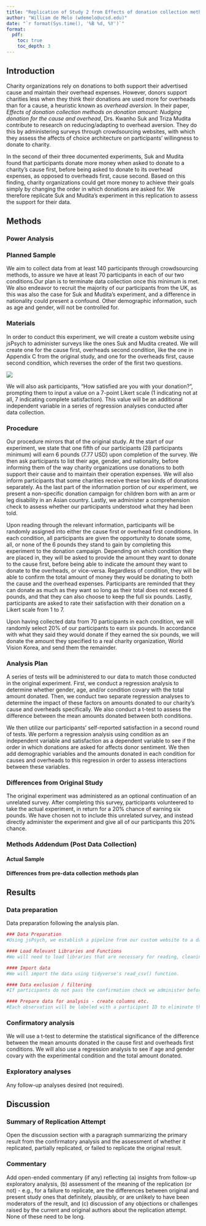 ```yaml
---
title: "Replication of Study 2 from Effects of donation collection methods on donation amount: Nudging donation for the cause and overhead by Suk & Mudita (2022, Psychology & Marketing)"
author: "William de Melo (wdemelo@ucsd.edu)"
date: "`r format(Sys.time(), '%B %d, %Y')`"
format:
  pdf:
    toc: true
    toc_depth: 3
---
```


## Introduction

Charity organizations rely on donations to both support their advertised cause and maintain their overhead expenses. However, donors support charities less when they think their donations are used more for overheads than for a cause, a heuristic known as *overhead aversion.* In their paper, *Effects of donation collection methods on donation amount: Nudging donation for the cause and overhead*, Drs. Kwanho Suk and Triza Mudita contribute to research on reducing/adapting to overhead aversion. They do this by administering surveys through crowdsourcing websites, with which they assess the affects of choice architecture on participants' willingness to donate to charity.

In the second of their three documented experiments, Suk and Mudita found that participants donate more money when asked to donate to a charity's cause first, before being asked to donate to its overhead expenses, as opposed to overheads first, cause second. Based on this finding, charity organizations could get more money to achieve their goals simply by changing the order in which donations are asked for. We therefore replicate Suk and Mudita's experiment in this replication to assess the support for their data.

## Methods

### Power Analysis

### Planned Sample

We aim to collect data from at least 140 participants through crowdsourcing methods, to assure we have at least 70 participants in each of our two conditions.Our plan is to terminate data collection once this minimum is met. We also endeavor to recruit the majority of our participants from the UK, as this was also the case for Suk and Mudita's experiment, and a difference in nationality could present a confound. Other demographic information, such as age and gender, will not be controlled for.

### Materials

In order to conduct this experiment, we will create a custom website using jsPsych to administer surveys like the ones Suk and Mudita created. We will create one for the cause first, overheads second condition, like the one in Appendix C from the original study, and one for the overheads first, cause second condition, which reverses the order of the first two questions.

![](https://lh7-rt.googleusercontent.com/docsz/AD_4nXf0f_udSlrlCnD8TzGz2L37jSqEa6a2XW9RSR7JQrqxYNpfx76TIoZlJ_5Z8uwj27ZnpDnexH--LMSFL4_AW6gvwSdMjkbduvA2ACJtiNGNraWMj7HiPQ4zc8kXUnBC6afKLQe2LdYFHjJFLEzrs9viwMn6?key=UAqFrNjJSWeCghvO2yePUA)

We will also ask participants, "How satisfied are you with your donation?", prompting them to input a value on a 7-point Likert scale (1 indicating not at all, 7 indicating complete satisfaction). This value will be an additional independent variable in a series of regression analyses conducted after data collection.

### Procedure

Our procedure mirrors that of the original study. At the start of our experiment, we state that one fifth of our participants (28 participants minimum) will earn 6 pounds (7.77 USD) upon completion of the survey. We then ask participants to list their age, gender, and nationality, before informing them of the way charity organizations use donations to both support their cause and to maintain their operation expenses. We will also inform participants that some charities receive these two kinds of donations separately. As the last part of the information portion of our experiment, we present a non-specific donation campaign for children born with an arm or leg disability in an Asian country. Lastly, we administer a comprehension check to assess whether our participants understood what they had been told.

Upon reading through the relevant information, participants will be randomly assigned into either the cause first or overhead first conditions. In each condition, all participants are given the opportunity to donate some, all, or none of the 6 pounds they stand to gain by completing this experiment to the donation campaign. Depending on which condition they are placed in, they will be asked to provide the amount they want to donate to the cause first, before being able to indicate the amount they want to donate to the overheads, or vice-versa. Regardless of condition, they will be able to confirm the total amount of money they would be donating to both the cause and the overhead expenses. Participants are reminded that they can donate as much as they want so long as their total does not exceed 6 pounds, and that they can also choose to keep the full six pounds. Lastly, participants are asked to rate their satisfaction with their donation on a Likert scale from 1 to 7.

Upon having collected data from 70 participants in each condition, we will randomly select 20% of our participants to earn six pounds. In accordance with what they said they would donate if they earned the six pounds, we will donate the amount they specified to a real charity organization, World Vision Korea, and send them the remainder.

### Analysis Plan

A series of tests will be administered to our data to match those conducted in the original experiment. First, we conduct a regression analysis to determine whether gender, age, and/or condition covary with the total amount donated. Then, we conduct two separate regression analyses to determine the impact of these factors on amounts donated to our charity's cause and overheads specifically. We also conduct a t-test to assess the difference between the mean amounts donated between both conditions.

We then utilize our participants' self-reported satisfaction in a second round of tests. We perform a regression analysis using condition as an independent variable and satisfaction as a dependent variable to see if the order in which donations are asked for affects donor sentiment. We then add demographic variables and the amounts donated in each condition for causes and overheads to this regression in order to assess interactions between these variables.

### Differences from Original Study

The original experiment was administered as an optional continuation of an unrelated survey. After completing this survey, participants volunteered to take the actual experiment, in return for a 20% chance of earning six pounds. We have chosen not to include this unrelated survey, and instead directly administer the experiment and give all of our participants this 20% chance.

### Methods Addendum (Post Data Collection)

#### Actual Sample

#### Differences from pre-data collection methods plan

## Results

### Data preparation

Data preparation following the analysis plan.

```r
### Data Preparation
#Using jsPsych, we establish a pipeline from our custom website to a dataset that populates in .csv format as results come in.

#### Load Relevant Libraries and Functions
#We will need to load libraries that are necessary for reading, cleaning, and analyzing .csv data. We will also need libraries for performing regression analyses and t-tests.

#### Import data
#We will import the data using tidyverse's read_csv() function.

#### Data exclusion / filtering
#If participants do not pass the confirmation check we administer before they list how much money they would donate, their results will be excluded from the study.

#### Prepare data for analysis - create columns etc.
#Each observation will be labeled with a participant ID to eliminate the need for PII. We will need columns in our dataset for the experimental condition, age, gender, nationality, satisfaction, amounts donated to the cause and overheads, the total amount donated, and whether that participant was ssselected to receive 6 pounds or not.
```

### Confirmatory analysis

We will use a t-test to determine the statistical significance of the difference between the mean amounts donated in the cause first and overheads first conditions. We will also use a regression analysis to see if age and gender covary with the experimental condition and the total amount donated.

### Exploratory analyses

Any follow-up analyses desired (not required).

## Discussion

### Summary of Replication Attempt

Open the discussion section with a paragraph summarizing the primary result from the confirmatory analysis and the assessment of whether it replicated, partially replicated, or failed to replicate the original result.

### Commentary

Add open-ended commentary (if any) reflecting (a) insights from follow-up exploratory analysis, (b) assessment of the meaning of the replication (or not) - e.g., for a failure to replicate, are the differences between original and present study ones that definitely, plausibly, or are unlikely to have been moderators of the result, and (c) discussion of any objections or challenges raised by the current and original authors about the replication attempt. None of these need to be long.
